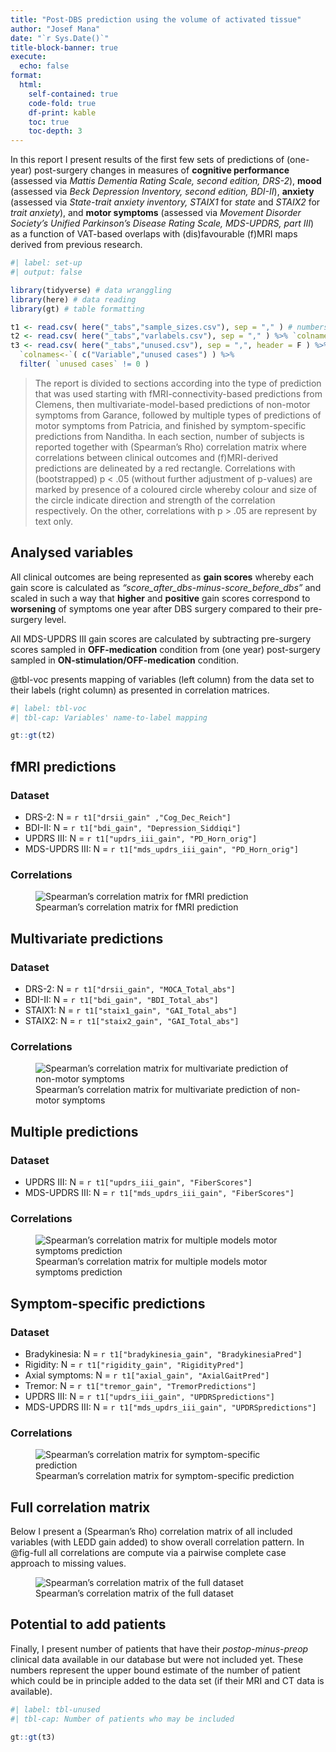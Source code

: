 ```yaml
---
title: "Post-DBS prediction using the volume of activated tissue"
author: "Josef Mana"
date: "`r Sys.Date()`"
title-block-banner: true
execute:
  echo: false
format:
  html: 
    self-contained: true
    code-fold: true
    df-print: kable
    toc: true
    toc-depth: 3
---
```


In this report I present results of the first few sets of predictions of (one-year) post-surgery changes in measures of **cognitive performance** (assessed via *Mattis Dementia Rating Scale, second edition, DRS-2*), **mood** (assessed via *Beck Depression Inventory, second edition, BDI-II*), **anxiety** (assessed via *State-trait anxiety inventory, STAIX1* for *state* and *STAIX2* for *trait anxiety*), and **motor symptoms** (assessed via *Movement Disorder Society's Unified Parkinson's Disease Rating Scale, MDS-UPDRS, part III*) as a function of VAT-based overlaps with (dis)favourable (f)MRI maps derived from previous research.

```r
#| label: set-up
#| output: false

library(tidyverse) # data wranggling
library(here) # data reading
library(gt) # table formatting

t1 <- read.csv( here("_tabs","sample_sizes.csv"), sep = "," ) # numbers of observations per variable pair
t2 <- read.csv( here("_tabs","varlabels.csv"), sep = "," ) %>% `colnames<-`( c( "Variable name", "Label" ) )
t3 <- read.csv( here("_tabs","unused.csv"), sep = ",", header = F ) %>%
  `colnames<-`( c("Variable","unused cases") ) %>%
  filter( `unused cases` != 0 )
```

>The report is divided to sections according into the type of prediction that was used starting with fMRI-connectivity-based predictions from Clemens, then multivariate-model-based predictions of non-motor symptoms from Garance, followed by multiple types of predictions of motor symptoms from Patricia, and finished by symptom-specific predictions from Nanditha. In each section, number of subjects is reported together with (Spearman's Rho) correlation matrix where correlations between clinical outcomes and (f)MRI-derived predictions are delineated by a red rectangle. Correlations with (bootstrapped) p < .05 (without further adjustment of p-values) are marked by presence of a coloured circle whereby colour and size of the circle indicate direction and strength of the correlation respectively. On the other, correlations with p > .05 are represent by text only.

## Analysed variables

::: {.callout-note}
All clinical outcomes are being represented as **gain scores** whereby each gain score is calculated as *"score_after_dbs-minus-score_before_dbs"* and scaled in such a way that **higher** and **positive** gain scores correspond to **worsening** of symptoms one year after DBS surgery compared to their pre-surgery level.
:::

::: {.callout-warning}
All MDS-UPDRS III gain scores are calculated by subtracting pre-surgery scores sampled in **OFF-medication** condition from (one year) post-surgery sampled in **ON-stimulation/OFF-medication** condition.
:::

:::{.callout-tip}
@tbl-voc presents mapping of variables (left column) from the data set to their labels (right column) as presented in correlation matrices.
:::

```r
#| label: tbl-voc
#| tbl-cap: Variables' name-to-label mapping

gt::gt(t2)
```

## fMRI predictions

### Dataset

- DRS-2: N = `r t1["drsii_gain" ,"Cog_Dec_Reich"]`
- BDI-II: N = `r t1["bdi_gain", "Depression_Siddiqi"]`
- UPDRS III: N = `r t1["updrs_iii_gain", "PD_Horn_orig"]`
- MDS-UPDRS III: N = `r t1["mds_updrs_iii_gain", "PD_Horn_orig"]`

### Correlations

![Spearman's correlation matrix for fMRI prediction](../_figs/corrmat_fMRI.jpg){#fig-fMRI}

## Multivariate predictions

### Dataset

- DRS-2: N = `r t1["drsii_gain", "MOCA_Total_abs"]`
- BDI-II: N = `r t1["bdi_gain", "BDI_Total_abs"]`
- STAIX1: N = `r t1["staix1_gain", "GAI_Total_abs"]`
- STAIX2: N = `r t1["staix2_gain", "GAI_Total_abs"]`

### Correlations

![Spearman's correlation matrix for multivariate prediction of non-motor symptoms](../_figs/corrmat_multivariate.jpg){#fig-multivar}

## Multiple predictions

### Dataset

- UPDRS III: N = `r t1["updrs_iii_gain", "FiberScores"]`
- MDS-UPDRS III: N = `r t1["mds_updrs_iii_gain", "FiberScores"]`

### Correlations

![Spearman's correlation matrix for multiple models motor symptoms prediction](../_figs/corrmat_multiple.jpg){#fig-multip}

## Symptom-specific predictions

### Dataset

- Bradykinesia: N = `r t1["bradykinesia_gain", "BradykinesiaPred"]`
- Rigidity: N = `r t1["rigidity_gain", "RigidityPred"]`
- Axial symptoms: N = `r t1["axial_gain", "AxialGaitPred"]`
- Tremor: N = `r t1["tremor_gain", "TremorPredictions"]`
- UPDRS III: N = `r t1["updrs_iii_gain", "UPDRSpredictions"]`
- MDS-UPDRS III: N = `r t1["mds_updrs_iii_gain", "UPDRSpredictions"]`

### Correlations

![Spearman's correlation matrix for symptom-specific prediction](../_figs/corrmat_symptom.jpg){#fig-symp}

## Full correlation matrix

:::{.callout-note}
Below I present a (Spearman's Rho) correlation matrix of all included variables (with LEDD gain added) to show overall correlation pattern. In @fig-full all correlations are compute via a pairwise complete case approach to missing values.
:::

![Spearman's correlation matrix of the full dataset](../_figs/corrmat_full.jpg){#fig-full}


## Potential to add patients

:::{.callout-tip}
Finally, I present number of patients that have their *postop-minus-preop* clinical data available in our database but were not included yet. These numbers represent the upper bound estimate of the number of patient which could be in principle added to the data set (if their MRI and CT data is available).
:::

```r
#| label: tbl-unused
#| tbl-cap: Number of patients who may be included

gt::gt(t3)
```